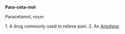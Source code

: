 '''Para-ceta-mol'''

Paracetamol, noun:

1. A drug commonly used to relieve pain.
2. An [[Anodyne]].